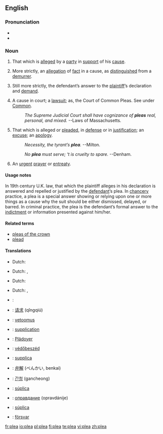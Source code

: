 ==English==

===Pronunciation===
* {{SAMPA|/pli:/}}
* {{rhymes|iː}}

===Noun===
{{en-noun}}

# {{context|law}} That which is [[allege]]d by a [[party]] in [[support]] of his [[cause]].
# {{context|law}} More strictly, an [[allegation]] of [[fact]] in a cause, as [[distinguish]]ed from a [[demurrer]].
# {{context|law}} Still more strictly, the defendant’s answer to the [[plaintiff]]’s declaration and [[demand]]. 
# {{context|law}} A cause in court; a [[lawsuit]]; as, the Court of Common Pleas. See under [[Common]].
#: {{rfdate}} ''The Supreme Judicial Court shall have cognizance of '''pleas''' real, personal, and mixed.''      --Laws of Massachusetts.
# That which is alleged or [[plead]]ed, in [[defense]] or in [[justification]]; an [[excuse]]; an [[apology]].
#: {{rfdate}} ''Necessity, the tyrant’s '''plea'''.'' --Milton.
#: {{rfdate}} ''No '''plea''' must serve; ‘t is cruelty to spare.'' --Denham.
# An [[urgent]] [[prayer]] or [[entreaty]].

====Usage notes====
In 19th century U.K. law, that which the plaintiff alleges in his declaration is answered and repelled or justified by the [[defendant]]’s plea. In [[chancery]] practice, a plea is a special answer showing or relying upon one or more things as a cause why the suit should be either dismissed, delayed, or barred. In criminal practice, the plea is the defendant’s formal answer to the [[indictment]] or information presented against him/her.

====Related terms====
* [[pleas of the crown]]
* [[plead]]

====Translations====
{{trans-top|answer to plaintiff’s declaration}}
* Dutch: {{t|nl|pleidooi|n}}
{{trans-mid}}
{{trans-bottom}}

{{trans-top|cause in court}}
* Dutch: {{t+|nl|zaak|f}}, {{t+|nl|rechtszaak|f}}
{{trans-mid}}
{{trans-bottom}}

{{trans-top|excuse}}
* Dutch: {{t|nl|pleidooi|n}}
{{trans-mid}}
{{trans-bottom}}

{{trans-top|urgent prayer}}
* Dutch: {{t|nl|pleidooi|n}}, {{t|nl|smeekbede|f}}
{{trans-mid}}
{{trans-bottom}}

{{checktrans-top}}
*{{ttbc|Arabic}}: {{Arab|[[دعوى قضائية]]}} {{IPAchar|(dáʕwa qaɖa’íyya)}} {{f}}
*{{ttbc|Chinese}}: [[请求]] (qǐngqiú)
*{{ttbc|Finnish}}: [[vetoomus]]
*{{ttbc|French}}: [[supplication]] {{f}}
*{{ttbc|German}}: [[Plädoyer]] {{n}}
*{{ttbc|Hungarian}}: [[védőbeszéd]]
{{trans-mid}}
*{{ttbc|Italian}}: [[supplica]] {{f}}
*{{ttbc|Japanese}}: [[弁解]] (べんかい, benkai)
*{{ttbc|Korean}}: [[간청]] (gancheong)
*{{ttbc|Portuguese}}: [[súplica]] {{f}}
*{{ttbc|Russian}}: [[оправдание]] (opravdánije) {{n}}
*{{ttbc|Spanish}}: [[súplica]] {{f}}
*{{ttbc|Swedish}}: [[försvar]] {{c}}
{{trans-bottom}}

[[fr:plea]]
[[io:plea]]
[[pl:plea]]
[[fi:plea]]
[[te:plea]]
[[vi:plea]]
[[zh:plea]]